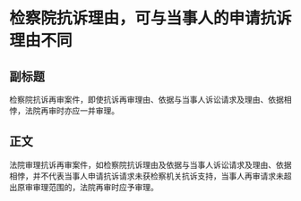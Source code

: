 # 检察院抗诉理由，可与当事人的申请抗诉理由不同
## 副标题
检察院抗诉再审案件，即使抗诉再审理由、依据与当事人诉讼请求及理由、依据相悖，法院再审时亦应一并审理。
## 正文
法院审理抗诉再审案件，如检察院抗诉理由及依据与当事人诉讼请求及理由、依据相悖，并不代表当事人申请抗诉请求未获检察机关抗诉支持，当事人再审请求未超出原审审理范围的，法院再审时应予审理。